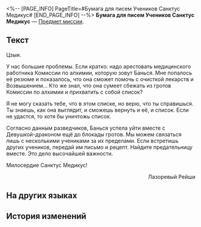 <%-- [PAGE_INFO]
PageTitle=#Бумага для писем Учеников Санктус Медикус#
[END_PAGE_INFO] --%>
{{Предмет Инфобокс
|id          = 140157
|Изображение = Предмет Бумага для писем Учеников Санктус Медикус.png
|Тип         = Предмет миссии
|Инвентарь   = Миссии
|Редкость    = 3
|Эффект      = 
|Описание    = Бумага для внутреннего пользования Учеников Санктус Медикус. Содержание письма проявляется, только когда оно попадает в руки адресату.
}}
'''Бумага для писем Учеников Санктус Медикус''' — [[Предмет миссии]].

==Текст==
<div align="center">{{Цвет|Ключевой|Ученики Санктус Медикус: Тайный орден}}</div>
Цзыи.

У нас большие проблемы. Если кратко: надо арестовать медицинского работника Комиссии по алхимии, которую зовут Банься. Мне попалось её резюме и показалось, что она сможет помочь с очисткой лекарств и Возвышением... Кто же знал, что она сумеет сбежать из гротов Комиссии по алхимии и прихватить с собой список?

Я не могу сказать тебе, что в этом списке, но верю, что ты справишься. Ты знаешь, как она выглядит, и сможешь вернуть и её, и список. Если не удастся, то хотя бы уничтожь список.

Согласно данным разведчиков, Банься успела уйти вместе с Девушкой-драконом ещё до блокады гротов. Мы можем связаться лишь с несколькими учениками за их пределами. Если встретишь других учеников, передай им письмо и рецепт. Найдите предательницу вместе. Это дело высочайшей важности.

Милосердие Санктус Медикус!

<div align="right">Лазоревый Рейши</div>

==На других языках==
{{На других языках
|en   = Disciples of Sanctus Medicus Letter
|zhs  = 药王秘传的信笺
|zht  = 藥王秘傳的信箋
|ja   = 薬王秘伝の便せん
|ko   = 약왕의 비전 편지
|es   = Carta de los Discípulos de Sanctus Medicus
|fr   = Lettre des Disciples du Sanctus Medicus
|ru   = Бумага для писем Учеников Санктус Медикус
|th   = จดหมายของสาวก Sanctus Medicus
|vi   = Giấy Viết Thư Bí Truyền Dược Vương
|de   = Brief der Jünger des Sanctus Medicus
|id   = Surat Disciples of Sanctus Medicus
|pt   = Carta dos Discípulos do Sanctus Medicus
}}

==История изменений==
{{История изменений|3.5}}